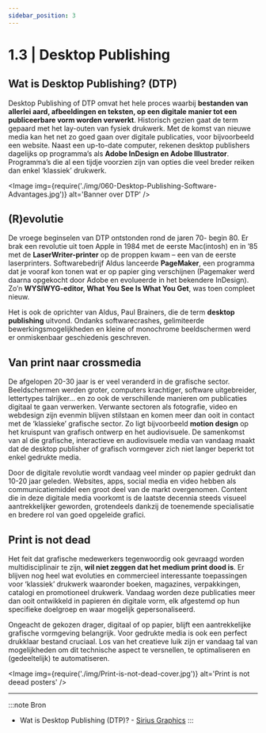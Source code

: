 ```yaml
---
sidebar_position: 3
---
```



# 1.3 | Desktop Publishing

## Wat is Desktop Publishing? (DTP)

Desktop Publishing of DTP omvat het hele proces waarbij **bestanden van allerlei aard, afbeeldingen en teksten, op een digitale manier tot een publiceerbare vorm worden verwerkt**. Historisch gezien gaat de term gepaard met het lay-outen van fysiek drukwerk. Met de komst van nieuwe media kan het net zo goed gaan over digitale publicaties, voor bijvoorbeeld een website. Naast een up-to-date computer, rekenen desktop publishers dagelijks op programma’s als **Adobe InDesign en Adobe Illustrator**. Programma’s die al een tijdje voorzien zijn van opties die veel breder reiken dan enkel ‘klassiek’ drukwerk.

<Image
  img={require('./img/060-Desktop-Publishing-Software-Advantages.jpg')}
  alt='Banner over DTP'
/>

## (R)evolutie

De vroege beginselen van DTP ontstonden rond de jaren 70- begin 80. Er brak een revolutie uit toen Apple in 1984 met de eerste Mac(intosh) en in ’85 met de **LaserWriter-printer** op de proppen kwam – een van de eerste laserprinters. Softwarebedrijf Aldus lanceerde **PageMaker**, een programma dat je vooraf kon tonen wat er op papier ging verschijnen (Pagemaker werd daarna opgekocht door Adobe en evolueerde in het bekendere InDesign). Zo’n **WYSIWYG-editor, What You See Is What You Get**, was toen compleet nieuw.

Het is ook de oprichter van Aldus, Paul Brainers, die de term **desktop publishing** uitvond. Ondanks softwarecrashes, gelimiteerde bewerkingsmogelijkheden en kleine of monochrome beeldschermen werd er onmiskenbaar geschiedenis geschreven.

## Van print naar crossmedia

De afgelopen 20-30 jaar is er veel veranderd in de grafische sector. Beeldschermen werden groter, computers krachtiger, software uitgebreider, lettertypes talrijker… en zo ook de verschillende manieren om publicaties digitaal te gaan verwerken. Verwante sectoren als fotografie, video en webdesign zijn evenmin blijven stilstaan en komen meer dan ooit in contact met de ‘klassieke’ grafische sector. Zo ligt bijvoorbeeld **motion design** op het kruispunt van grafisch ontwerp en het audiovisuele. De samenkomst van al die grafische, interactieve en audiovisuele media van vandaag maakt dat de desktop publisher of grafisch vormgever zich niet langer beperkt tot enkel gedrukte media.

Door de digitale revolutie wordt vandaag veel minder op papier gedrukt dan 10-20 jaar geleden. Websites, apps, social media en video hebben als communicatiemiddel een groot deel van de markt overgenomen. Content die in deze digitale media voorkomt is de laatste decennia steeds visueel aantrekkelijker geworden, grotendeels dankzij de toenemende specialisatie en bredere rol van goed opgeleide grafici.

## Print is not dead

Het feit dat grafische medewerkers tegenwoordig ook gevraagd worden multidisciplinair te zijn, **wil niet zeggen dat het medium print dood is**. Er blijven nog heel wat evoluties en commercieel interessante toepassingen voor ‘klassiek’ drukwerk waaronder boeken, magazines, verpakkingen, catalogi en promotioneel drukwerk. Vandaag worden deze publicaties meer dan ooit ontwikkeld in papieren én digitale vorm, elk afgestemd op hun specifieke doelgroep en waar mogelijk gepersonaliseerd.

Ongeacht de gekozen drager, digitaal of op papier, blijft een aantrekkelijke grafische vormgeving belangrijk. Voor gedrukte media is ook een perfect drukklaar bestand cruciaal. Los van het creatieve luik zijn er vandaag tal van mogelijkheden om dit technische aspect te versnellen, te optimaliseren en (gedeeltelijk) te automatiseren.

<Image
  img={require('./img/Print-is-not-dead-cover.jpg')}
  alt='Print is not deead posters'
/>

---

:::note Bron
- Wat is Desktop Publishing (DTP)? - <a href="https://www.sirius.be/nl/academy/wat-is-desktop-publishing/" target="_blank">Sirius Graphics</a>
:::
